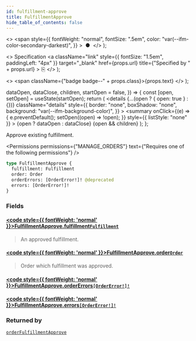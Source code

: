 ```yaml
---
id: fulfillment-approve
title: FulfillmentApprove
hide_table_of_contents: false
---
```


  <>
    <span
      style={{
        fontWeight: "normal",
        fontSize: ".5em",
        color: "var(--ifm-color-secondary-darkest)",
      }}
    >
      &nbsp;●&nbsp;
    </span>
  </>
);

  <>
    Specification
    <a
      className="link"
      style={{ fontSize: "1.5em", paddingLeft: "4px" }}
      target="\_blank"
      href={props.url}
      title={"Specified by " + props.url}
    >
      ⎘
    </a>
  </>
);

  <>
    <span className={"badge badge--" + props.class}>{props.text}</span>
  </>
);


  dataOpen,
  dataClose,
  children,
  startOpen = false,
}) => {
  const [open, setOpen] = useState(startOpen);
  return (
    <details
      {...(open ? { open: true } : {})}
      className="details"
      style={{
        border: "none",
        boxShadow: "none",
        background: "var(--ifm-background-color)",
      }}
    >
      <summary
        onClick={(e) => {
          e.preventDefault();
          setOpen((open) => !open);
        }}
        style={{ listStyle: "none" }}
      >
        {open ? dataOpen : dataClose}
      </summary>
      {open && children}
    </details>
  );
};

Approve existing fulfillment.

<Badge text="Added in Saleor 3.1" class="secondary margin-bottom--sm" />

<Permissions
  permissions={"MANAGE_ORDERS"}
  text={"Requires one of the following permissions"}
/>

```graphql
type FulfillmentApprove {
  fulfillment: Fulfillment
  order: Order
  orderErrors: [OrderError!]! @deprecated
  errors: [OrderError!]!
}
```

### Fields

#### [<code style={{ fontWeight: 'normal' }}>FulfillmentApprove.<b>fulfillment</b></code>](#)<Bullet />[`Fulfillment`](../../../api-reference/orders/objects/fulfillment) <Badge class="secondary" text="object"/>

> An approved fulfillment.

#### [<code style={{ fontWeight: 'normal' }}>FulfillmentApprove.<b>order</b></code>](#)<Bullet />[`Order`](../../../api-reference/orders/objects/order) <Badge class="secondary" text="object"/>

> Order which fulfillment was approved.

#### [<code style={{ fontWeight: 'normal' }}>FulfillmentApprove.<b>orderErrors</b></code>](#)<Bullet />[`[OrderError!]!`](../../../api-reference/orders/objects/order-error) <Badge class="secondary" text="deprecated"/> <Badge class="secondary" text="non-null"/> <Badge class="secondary" text="object"/>

> <Badge
>   class="warning"
>   text="DEPRECATED: This field will be removed in Saleor 4.0. Use `errors` field instead."
> />

#### [<code style={{ fontWeight: 'normal' }}>FulfillmentApprove.<b>errors</b></code>](#)<Bullet />[`[OrderError!]!`](../../../api-reference/orders/objects/order-error) <Badge class="secondary" text="non-null"/> <Badge class="secondary" text="object"/>

>

### Returned by

[`orderFulfillmentApprove`](../../../api-reference/orders/mutations/order-fulfillment-approve) <Badge class="secondary" text="mutation"/>

